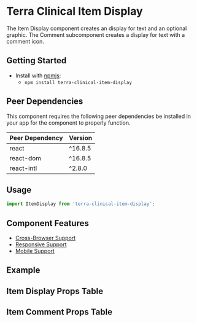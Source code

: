 


<Badge />

# Terra Clinical Item Display

The Item Display component creates an display for text and an optional graphic. The Comment subcomponent creates a display for text with a comment icon.

## Getting Started

- Install with [npmjs](https://www.npmjs.com):
  - `npm install terra-clinical-item-display`

<!-- AUTO-GENERATED-CONTENT:START Peer Dependencies -->
## Peer Dependencies

This component requires the following peer dependencies be installed in your app for the component to properly function.

| Peer Dependency | Version |
|-|-|
| react | ^16.8.5 |
| react-dom | ^16.8.5 |
| react-intl | ^2.8.0 |

<!-- AUTO-GENERATED-CONTENT:END -->

## Usage

``` jsx
import ItemDisplay from 'terra-clinical-item-display';
```

## Component Features
* [Cross-Browser Support](https://engineering.cerner.com/terra-ui/about/terra-ui/component-standards#cross-browser-support)
* [Responsive Support](https://engineering.cerner.com/terra-ui/about/terra-ui/component-standards#responsive-support)
* [Mobile Support](https://engineering.cerner.com/terra-ui/about/terra-ui/component-standards#mobile-support)

## Example 
<TextStyles title="Item Display: Text styles"  />
<TextStylesDisabled title="Disabled Item Display: Text styles" />
<Icon title="Item Display: Icon" />
<IconText title="Item Display: Icon and Text" />
<DefaultComment title="Comment Item Display" />

## Item Display Props Table 
<ItemDisplayPropsTable />

## Item Comment Props Table
<CommentPropsTable />
